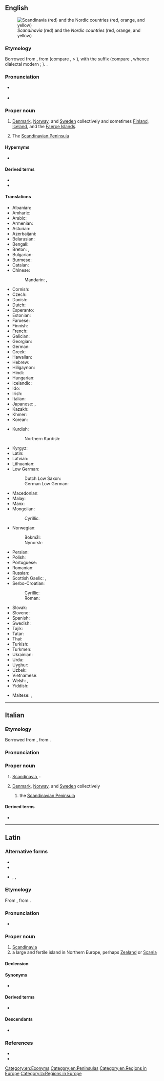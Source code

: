 ==English==
{{wikipedia}}
[[Image:Scandinavia location map definitions.PNG|thumb|right|''Scandinavia'' (red) and the ''Nordic countries'' (red, orange, and yellow)]]

===Etymology===
Borrowed from {{bor|en|la|Scandināvia}}, from {{der|en|gem-pro|*Skadinawjō||Scadia island}} (compare {{cog|ang|Sċedeniġ}}, {{cog|non|Skáney}} > {{cog|sv|Skåne||southern tip of Sweden, [[Scania]]}}), with the suffix {{m|gem-pro|*awjō||island}} (compare {{cog|ang|ieg|īġ, īeġ|island}}, whence dialectal modern {{cog|en|ey|id=island}}; {{cog|non|ey||island}}). {{doublet|en|Scania}}.

===Pronunciation===
* {{a|US}} {{IPA|en|/skændɪˈneɪvi.ə/}}
* {{rhymes|en|eɪviə|s=5}}

===Proper noun===
{{en-proper noun}}

# [[Denmark]], [[Norway]], and [[Sweden]] collectively and sometimes [[Finland]], [[Iceland]], and the [[Faeroe Islands]].
# {{lb|en|geographic}} The [[Scandinavian Peninsula]]

====Hypernyms====
* {{sense|group of countries}} {{l|en|Nordic countries}}

====Derived terms====
* {{l|en|Scandinavian}}
* {{l|en|Scandinavism}}

====Translations====
{{trans-top|Denmark, Norway, and Sweden}}
* Albanian: {{t+|sq|Skandinavia|f}}
* Amharic: {{t|am|ስካንዲናቪያ}}
* Arabic: {{t|ar|إِسْكَنْدِينَافِيَا|f}}
* Armenian: {{t|hy|Սկանդինավիա}}
* Asturian: {{t|ast|Escandinavia|f}}
* Azerbaijani: {{t|az|Skandinaviya}}
* Belarusian: {{t|be|Скандына́вія|f}}
* Bengali: {{t|bn|স্ক্যান্ডিনেভিয়া}}
* Breton: {{t|br|Skandinavia}}, {{t|br|Lec’hlenn}}
* Bulgarian: {{t|bg|Скандина́вия|f}}
* Burmese: {{t|my|စကင်ဒီနေးဗီးယား}}
* Catalan: {{t|ca|Escandinàvia|f}}
* Chinese:
*: Mandarin: {{t+|cmn|斯堪的納維亞}}, {{t+|cmn|斯堪的纳维亚|tr=Sīkāndìnàwéiyà}}
* Cornish: {{t|kw|Skandinavi}}
* Czech: {{t+|cs|Skandinávie|f}}
* Danish: {{t|da|Skandinavien|n}}
* Dutch: {{t+|nl|Scandinavië|n}}
* Esperanto: {{t+|eo|Skandinavio}}
* Estonian: {{t+|et|Skandinaavia}}
* Faroese: {{t|fo|Skandinavia|f}}
* Finnish: {{t+|fi|Skandinavia}}
* French: {{t+|fr|Scandinavie|f}}
* Galician: {{t+|gl|Escandinavia|f}}
* Georgian: {{t|ka|სკანდინავია}}
* German: {{t+|de|Skandinavien|n}}
* Greek: {{t+|el|Σκανδιναβία|f}}
* Hawaiian: {{t|haw|Sekanedinawia}}
* Hebrew: {{t|he|סְקַנְדִּינַבְיָה|tr=skandináviya}}
* Hiligaynon: {{t|hil|Eskandinabya}}
* Hindi: {{t|hi|स्कैंडेनेविया|m}}
* Hungarian: {{t+|hu|Skandinávia}}
* Icelandic: {{t+|is|Skandinavía|f}}
* Ido: {{t+|io|Skandinavia}}
* Irish: {{t|ga|Críoch Lochlann|f}}
* Italian: {{t+|it|Scandinavia|f}}
* Japanese: {{t|ja|スカンディナヴィア|tr=Sukandinavia}}, {{t|ja|スカンジナビア|tr=Sukanjinabia}}
* Kazakh: {{t|kk|Скандинавия}}
* Khmer: {{t|km|ស្កង់ឌីណាវី}}
* Korean: {{t+|ko|^스칸디나비아}}
{{trans-mid}}
* Kurdish:
*: Northern Kurdish: {{t|kmr|Skandînavya}}
* Kyrgyz: {{t|ky|Скандинавия}}
* Latin: {{t|la|Scandināvia|f}}
* Latvian: {{t|lv|Skandināvija|f}}
* Lithuanian: {{t|lt|Skandinavija|f}}
* Low German:
*: Dutch Low Saxon: {{t|nds-nl|Scandinavië}}
*: German Low German: {{t|nds-de|Skandinavien|n}}
* Macedonian: {{t|mk|Скандинавија|f}}
* Malay: {{t|ms|Skandinavia}}
* Manx: {{t|gv|Loghlin|f}}
* Mongolian:
*: Cyrillic: {{t|mn|Скандинав}}
* Norwegian:
*: Bokmål: {{t|nb|Skandinavia}}
*: Nynorsk: {{t|nn|Skandinavia}}
* Persian: {{t+|fa|اسکاندیناوی|tr=eskândinâvi}}
* Polish: {{t+|pl|Skandynawia|f}}
* Portuguese: {{t+|pt|Escandinávia|f}}
* Romanian: {{t|ro|Scandinavia|f}}
* Russian: {{t+|ru|Скандина́вия|f}}
* Scottish Gaelic: {{t|gd|Lochlann|m|f}}, {{t|gd|Scànnanàibhia}}
* Serbo-Croatian:
*: Cyrillic: {{t|sh|Скандѝна̄вија|f}}
*: Roman: {{t+|sh|Skandìnāvija|f}}
* Slovak: {{t|sk|Škandinávia|f}}
* Slovene: {{t+|sl|Skandinavija|f}}
* Spanish: {{t+|es|Escandinavia|f}}
* Swedish: {{t+|sv|Skandinavien|n}}
* Tajik: {{t|tg|Скандинавия}}
* Tatar: {{t|tt|Скандинавия}}
* Thai: {{t|th|สแกนดิเนเวีย}}
* Turkish: {{t|tr|İskandinavya}}
* Turkmen: {{t|tk|Skandinawiýa}}
* Ukrainian: {{t|uk|Скандина́вія|f}}
* Urdu: {{t|ur|اسکینڈینیویا|m|tr=iskainḍeneviyā}}
* Uyghur: {{t|ug|سكاندىناۋىيە}}
* Uzbek: {{t+|uz|Skandinaviya}}
* Vietnamese: {{t|vi|Xcan-đi-na-vi}}
* Welsh: {{t|cy|Llychlyn|f}}, {{t|cy|Sgandinafia|f}}
* Yiddish: {{t|yi|סקאַנדינאַוויע|n}}
{{trans-bottom}}

{{trans-see|Scandinavian Peninsula}}

{{checktrans-top}}
* Maltese: {{t-check|mt|Skandinavja|f}}, {{t-check|mt|Iskandinavja|alt=l-Iskandinavja|f}}
{{trans-mid}}
{{trans-bottom}}

[[Category:en:Exonyms]]
[[Category:en:Peninsulas]]
[[Category:en:Regions in Europe]]

----

==Italian==

===Etymology===
Borrowed from {{bor|it|la|Scandināvia}}, from {{der|it|gem-pro|*Skadinawjō||Scadia island}}.

===Pronunciation===
{{it-pr|Scandinàvia}}

===Proper noun===
{{it-proper noun|f}}

# [[#English|Scandinavia]], {{n-g|specifically}}:
# {{lb|it|political|cultural|linguistic|etc.}} [[Denmark]], [[Norway]], and [[Sweden]] collectively
## {{lb|it|geographic}} the [[Scandinavian Peninsula]]

====Derived terms====
* {{l|it|scandinavo}}

{{C|it|Exonyms|Peninsulas|Regions in Europe}}

----

==Latin==
{{wikipedia|lang=la}}

===Alternative forms===
* {{l|la|Scadināvia}}
* {{l|la|Scatināvia}}
* {{l|la|Scandināuia}}, {{l|la|Scatināuia}}, {{l|la|Scadināuia}} {{qual|orthographic variants}}

===Etymology===
From {{der|la|gem-pro|*Skadinawjō||Scadia island}}, from {{m|gem-pro|*awjō||island}}.

===Pronunciation===
* {{la-IPA|Scandināvia}}

===Proper noun===
{{la-proper noun|Scandināvia<1.loc>}}

# [[#English|Scandinavia]]
# a large and fertile island in Northern Europe, perhaps [[Zealand]] or [[Scania]]

====Declension====
{{la-ndecl|Scandināvia<1.loc>}}

====Synonyms====
* {{l|la|Scandia}}

====Derived terms====
* {{l|la|scandināvicus}}

====Descendants====
* {{desc|en|Scandinavia}}

===References===
* {{R:L&S}}
* {{R:Gaffiot}}

[[Category:la:Regions in Europe]]
